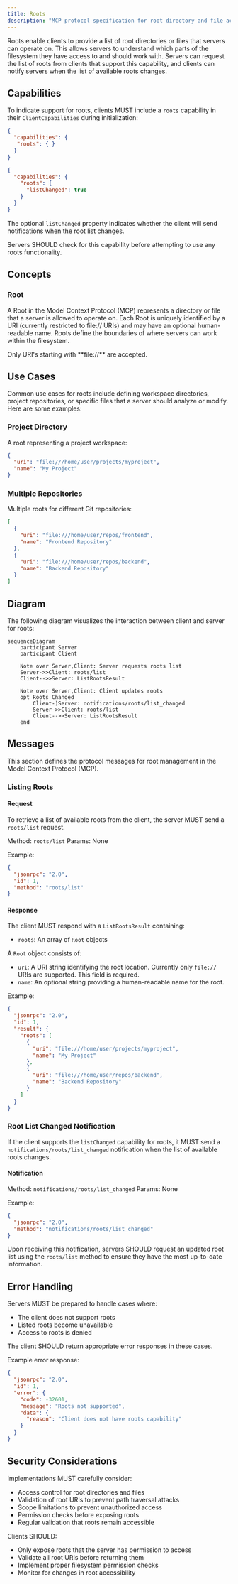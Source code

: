 ```yaml
---
title: Roots
description: "MCP protocol specification for root directory and file access"
---
```


Roots enable clients to provide a list of root directories or files that servers can operate on. This allows servers to understand which parts of the filesystem they have access to and should work with. Servers can request the list of roots from clients that support this capability, and clients can notify servers when the list of available roots changes.

## Capabilities

To indicate support for roots, clients MUST include a `roots` capability in their `ClientCapabilities` during initialization:

<CodeGroup>

```json
{
  "capabilities": {
   "roots": { }
  }
}
```

```json
{
  "capabilities": {
    "roots": {
      "listChanged": true
    }
  }
}
```
</CodeGroup>

The optional `listChanged` property indicates whether the client will send notifications when the root list changes.

Servers SHOULD check for this capability before attempting to use any roots functionality.

## Concepts

### Root

A Root in the Model Context Protocol (MCP) represents a directory or file that a server is allowed to operate on. Each Root is uniquely identified by a URI (currently restricted to file:// URIs) and may have an optional human-readable name. Roots define the boundaries of where servers can work within the filesystem.

<Info>
Only URI's starting with **file://** are accepted.
</Info>

## Use Cases

Common use cases for roots include defining workspace directories, project repositories, or specific files that a server should analyze or modify. Here are some examples:

### Project Directory

A root representing a project workspace:

```json
{
  "uri": "file:///home/user/projects/myproject",
  "name": "My Project"
}
```

### Multiple Repositories

Multiple roots for different Git repositories:

```json
[
  {
    "uri": "file:///home/user/repos/frontend",
    "name": "Frontend Repository"
  },
  {
    "uri": "file:///home/user/repos/backend",
    "name": "Backend Repository"
  }
]
```

## Diagram

The following diagram visualizes the interaction between client and server for roots:

```mermaid
sequenceDiagram
    participant Server
    participant Client

    Note over Server,Client: Server requests roots list
    Server->>Client: roots/list
    Client-->>Server: ListRootsResult

    Note over Server,Client: Client updates roots
    opt Roots Changed
        Client-)Server: notifications/roots/list_changed
        Server->>Client: roots/list
        Client-->>Server: ListRootsResult
    end
```

## Messages

This section defines the protocol messages for root management in the Model Context Protocol (MCP).

### Listing Roots

#### Request

To retrieve a list of available roots from the client, the server MUST send a `roots/list` request.

Method: `roots/list`
Params: None

Example:
```json
{
  "jsonrpc": "2.0",
  "id": 1,
  "method": "roots/list"
}
```

#### Response

The client MUST respond with a `ListRootsResult` containing:

- `roots`: An array of `Root` objects

A `Root` object consists of:
- `uri`: A URI string identifying the root location. Currently only `file://` URIs are supported. This field is required.
- `name`: An optional string providing a human-readable name for the root.

Example:
```json
{
  "jsonrpc": "2.0",
  "id": 1,
  "result": {
    "roots": [
      {
        "uri": "file:///home/user/projects/myproject",
        "name": "My Project"
      },
      {
        "uri": "file:///home/user/repos/backend",
        "name": "Backend Repository"
      }
    ]
  }
}
```

### Root List Changed Notification

If the client supports the `listChanged` capability for roots, it MUST send a `notifications/roots/list_changed` notification when the list of available roots changes.

#### Notification

Method: `notifications/roots/list_changed`
Params: None

Example:
```json
{
  "jsonrpc": "2.0",
  "method": "notifications/roots/list_changed"
}
```

Upon receiving this notification, servers SHOULD request an updated root list using the `roots/list` method to ensure they have the most up-to-date information.

## Error Handling

Servers MUST be prepared to handle cases where:
- The client does not support roots
- Listed roots become unavailable
- Access to roots is denied

The client SHOULD return appropriate error responses in these cases.

Example error response:
```json
{
  "jsonrpc": "2.0",
  "id": 1,
  "error": {
    "code": -32601,
    "message": "Roots not supported",
    "data": {
      "reason": "Client does not have roots capability"
    }
  }
}
```

## Security Considerations

Implementations MUST carefully consider:

- Access control for root directories and files
- Validation of root URIs to prevent path traversal attacks
- Scope limitations to prevent unauthorized access
- Permission checks before exposing roots
- Regular validation that roots remain accessible

Clients SHOULD:
- Only expose roots that the server has permission to access
- Validate all root URIs before returning them
- Implement proper filesystem permission checks
- Monitor for changes in root accessibility